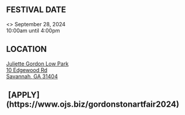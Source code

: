 

<div className={clsx(`grid md:grid-cols-3 gap-4 p-3 pl-[24px]`, props.className)}>
    <div className='pl-[12px]'>
        <h2 className='ml-[-24px]'><CiCalendarDate/> FESTIVAL DATE</h2>
        <>
            September 28, 2024<br/>
            10:00am until 4:00pm
        </>
    </div>
    <div className='pl-[12px]'>
        <h2 className='ml-[-24px]'><MdLocationPin/> LOCATION</h2>
        <a href='https://maps.app.goo.gl/bzvrR3X1hCpNhFjB6'>
            Juliette Gordon Low Park<br/>
            10 Edgewood Rd<br/>
            Savannah, GA 31404
        </a>
    </div>
    <div className='pl-[12px]'>
        <h2 className='ml-[-24px]'><IoEnterOutline/>&nbsp;[APPLY](https://www.ojs.biz/gordonstonartfair2024)</h2>
    </div>
</div>